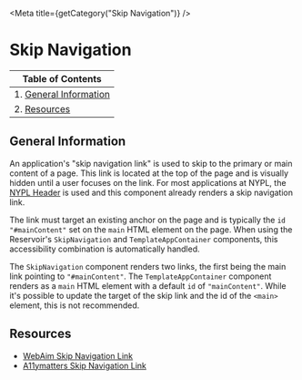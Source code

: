 

<Meta title={getCategory("Skip Navigation")} />

# Skip Navigation

| Table of Contents                              |
| ---------------------------------------------- |
| 1. [General Information](#general-information) |
| 2. [Resources](#resources)                     |

## General Information

An application's "skip navigation link" is used to skip to the primary or main
content of a page. This link is located at the top of the page and is visually
hidden until a user focuses on the link. For most applications at NYPL, the
[NYPL Header](https://github.com/NYPL/dgx-header-component) is used and this
component already renders a skip navigation link.

The link must target an existing anchor on the page and is typically the `id`
`"#mainContent"` set on the `main` HTML element on the page. When using the
Reservoir's `SkipNavigation` and `TemplateAppContainer` components, this accessibility
combination is automatically handled.

The `SkipNavigation` component renders two links, the first being the main link pointing
to `"#mainContent"`. The `TemplateAppContainer` component renders as a `main`
HTML element with a default `id` of `"mainContent"`. While it's possible to
update the target of the skip link and the id of the `<main>` element, this is
not recommended.

## Resources

- [WebAim Skip Navigation Link](https://webaim.org/techniques/skipnav/)
- [A11ymatters Skip Navigation Link](https://www.a11ymatters.com/pattern/skip-link/)
